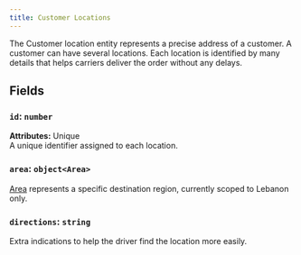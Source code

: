 ```yaml
---
title: Customer Locations
---
```

The Customer location entity represents a precise address of a customer.
A customer can have several locations. Each location is identified by many details that helps carriers deliver the order without any delays.

## Fields

### `id`: `number`
**Attributes:** Unique  
A unique identifier assigned to each location.

### `area`: `object<Area>`
[Area](/models/areas) represents a specific destination region, currently scoped to Lebanon only. 

### `directions`: `string`
Extra indications to help the driver find the location more easily.
